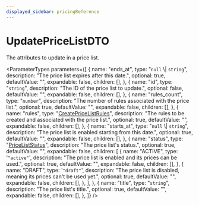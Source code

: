 ```yaml
---
displayed_sidebar: pricingReference
---
```



# UpdatePriceListDTO

The attributes to update in a price list.

<ParameterTypes
  parameters={[
    {
      name: "ends_at",
      type: "`null` \\| `string`",
      description: "The price list expires after this date.",
      optional: true,
      defaultValue: "",
      expandable: false,
      children: [],
    },
    {
      name: "id",
      type: "`string`",
      description: "The ID of the price list to update.",
      optional: false,
      defaultValue: "",
      expandable: false,
      children: [],
    },
    {
      name: "rules_count",
      type: "`number`",
      description: "The number of rules associated with the price list.",
      optional: true,
      defaultValue: "",
      expandable: false,
      children: [],
    },
    {
      name: "rules",
      type: "[CreatePriceListRules](pricing.CreatePriceListRules.mdx)",
      description:
        "The rules to be created and associated with the price list.",
      optional: true,
      defaultValue: "",
      expandable: false,
      children: [],
    },
    {
      name: "starts_at",
      type: "`null` \\| `string`",
      description: "The price list is enabled starting from this date.",
      optional: true,
      defaultValue: "",
      expandable: false,
      children: [],
    },
    {
      name: "status",
      type: "[PriceListStatus](../enums/pricing.PriceListStatus.mdx)",
      description: "The price list's status.",
      optional: true,
      defaultValue: "",
      expandable: false,
      children: [
        {
          name: "ACTIVE",
          type: '`"active"`',
          description: "The price list is enabled and its prices can be used.",
          optional: true,
          defaultValue: "",
          expandable: false,
          children: [],
        },
        {
          name: "DRAFT",
          type: '`"draft"`',
          description:
            "The price list is disabled, meaning its prices can't be used yet.",
          optional: true,
          defaultValue: "",
          expandable: false,
          children: [],
        },
      ],
    },
    {
      name: "title",
      type: "`string`",
      description: "The price list's title.",
      optional: true,
      defaultValue: "",
      expandable: false,
      children: [],
    },
  ]}
/>

